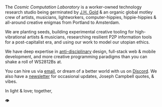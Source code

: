 The _Cosmic Computation Laboratory_ is a worker-owned technology research studio being germinated by [J.H. Gold](https://twitter.com/jongold) & an organic global motley crew of artists, musicians, lightworkers, computer-hippies, hippie-hippies & all-around creative enigmas from Portland to Amsterdam.

We are planting seeds, building experimental creative tooling for high-vibrational artists & musicians, researching resilient P2P information tools for a post-capitalist era, and using our work to model our utopian ethics.

We have deep expertise in [anti-disciplinary](https://joi.ito.com/weblog/2014/10/02/antidisciplinar.html) design, full-stack web & mobile development, and more creative programming paradigms than you can shake a roll of WS2812Bs at.

You can hire us via [email](mailto:gold@cosmiccomputation.org), or dream of a better world with us on [Discord](https://discord.gg/4FbJvH). We also have a [newsletter](https://tinyletter.com/cosmic) for occasional updates, Joseph Campbell quotes, & vibes.

In light & love; together,

👁
